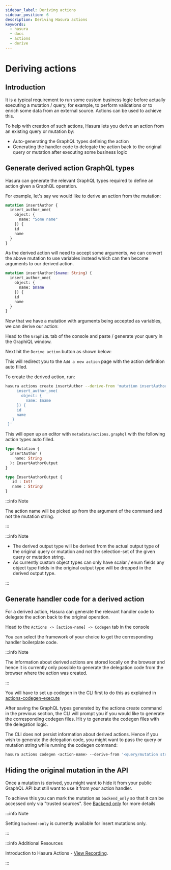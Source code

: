 ```yaml
---
sidebar_label: Deriving actions
sidebar_position: 6
description: Deriving Hasura actions
keywords:
  - hasura
  - docs
  - actions
  - derive
---
```



# Deriving actions

## Introduction

It is a typical requirement to run some custom business logic before
actually executing a mutation / query, for example, to perform
validations or to enrich some data from an external source. Actions can
be used to achieve this.

To help with creation of such actions, Hasura lets you derive an action
from an existing query or mutation by:

-   Auto-generating the GraphQL types defining the action
-   Generating the handler code to delegate the action back to the
    original query or mutation after executing some business logic

## Generate derived action GraphQL types

Hasura can generate the relevant GraphQL types required to define an
action given a GraphQL operation.

For example, let's say we would like to derive an action from the
mutation:

```graphql
mutation insertAuthor {
  insert_author_one(
    object: {
      name: "Some name"
    }) {
    id
    name
  }
}
```

As the derived action will need to accept some arguments, we can convert
the above mutation to use variables instead which can then become
arguments to our derived action.

```graphql
mutation insertAuthor($name: String) {
  insert_author_one(
    object: {
      name: $name
    }) {
    id
    name
  }
}
```

Now that we have a mutation with arguments being accepted as variables,
we can derive our action:

<Tabs className="api-tabs">
<TabItem value="console" label="Console">

Head to the `GraphiQL` tab of the console and paste / generate your
query in the GraphiQL window.

Next hit the `Derive action` button as shown below:

<Thumbnail
  src="/img/graphql/core/actions/actions-derive-button.png"
  alt="Console derive action button"
/>

This will redirect you to the `Add a new action` page with the action
definition auto filled.

<Thumbnail
  src="/img/graphql/core/actions/actions-derive-types.png"
  alt="Console derived action types"
/>

</TabItem>
<TabItem value="cli" label="CLI">

To create the derived action, run:

```bash
hasura actions create insertAuthor --derive-from 'mutation insertAuthor($name: String) {
     insert_author_one(
       object: {
         name: $name
     }) {
     id
     name
   }
 }'
```

This will open up an editor with `metadata/actions.graphql` with the
following action types auto filled.

```graphql
type Mutation {
  insertAuthor (
    name: String
  ): InsertAuthorOutput
}

type InsertAuthorOutput {
   id : Int!
   name : String!
}
```

:::info Note

The action name will be picked up from the argument of the command and
not the mutation string.

:::

</TabItem>

</Tabs>

:::info Note

-   The derived output type will be derived from the actual output type
    of the original query or mutation and not the selection-set of the
    given query or mutation string.
-   As currently custom object types can only have scalar / enum fields
    any object type fields in the original output type will be dropped
    in the derived output type.

:::

## Generate handler code for a derived action

For a derived action, Hasura can generate the relevant handler code to
delegate the action back to the original operation.


<Tabs className="api-tabs">
<TabItem value="console" label="Console">


Head to the `Actions -> [action-name] -> Codegen` tab in the console

You can select the framework of your choice to get the corresponding
handler boilerplate code.

<Thumbnail
  src="/img/graphql/core/actions/actions-derive-codegen.png"
  alt="Console derived action codegen"
/>

:::info Note

The information about derived actions are stored locally on the browser
and hence it is currently only possible to generate the delegation code
from the browser where the action was created.

:::

</TabItem>
<TabItem value="cli" label="CLI">

You will have to set up codegen in the CLI first to do this as explained
in [actions-codegen-execute](/graphql/core/actions/codegen/index.mdx#actions-codegen-execute)

After saving the GraphQL types generated by the actions create command
in the previous section, the CLI will prompt you if you would like to
generate the corresponding codegen files. Hit <span
class="title-ref">y</span> to generate the codegen files with the
delegation logic.

The CLI does not persist information about derived actions. Hence if you
wish to generate the delegation code, you might want to pass the query
or mutation string while running the codegen command:

```bash
hasura actions codegen <action-name> --derive-from '<query/mutation string>'
```

</TabItem>
</Tabs>

## Hiding the original mutation in the API

Once a mutation is derived, you might want to hide it from your public
GraphQL API but still want to use it from your action handler.

To achieve this you can mark the mutation as `backend_only` so that it
can be accessed only via "trusted sources". See
[Backend only](/graphql/core/auth/authorization/permission-rules.mdx#backend-only-permissions) for more details

:::info Note

Setting `backend-only` is currently available for insert mutations only.

:::

:::info Additional Resources

Introduction to Hasura Actions - [View Recording](https://hasura.io/events/webinar/hasura-actions/?pg=docs&plcmt=body&cta=view-recording&tech=).

:::

